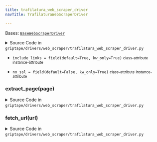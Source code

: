 ```yaml
---
title: trafilatura_web_scraper_driver
navTitle: TrafilaturaWebScraperDriver

---
```


<span id="griptape.drivers.web_scraper.trafilatura_web_scraper_driver.TrafilaturaWebScraperDriver"></span>

Bases:
 [`BaseWebScraperDriver`](./#griptape.drivers.web_scraper.BaseWebScraperDriver "BaseWebScraperDriver (griptape.drivers.web_scraper.BaseWebScraperDriver)")

<details><summary>Source Code in <code>griptape&#47;drivers&#47;web_scraper&#47;trafilatura_web_scraper_driver.py</code></summary>

```python
@define
class TrafilaturaWebScraperDriver(BaseWebScraperDriver):
    include_links: bool = field(default=True, kw_only=True)
    no_ssl: bool = field(default=False, kw_only=True)

    def fetch_url(self, url: str) -> str:
        trafilatura = import_optional_dependency("trafilatura")
        use_config = trafilatura.settings.use_config

        config = use_config()
        page = trafilatura.fetch_url(url, no_ssl=self.no_ssl)

        # This disables signal, so that trafilatura can work on any thread:
        # More info: https://trafilatura.readthedocs.io/usage-python.html#disabling-signal
        config.set("DEFAULT", "EXTRACTION_TIMEOUT", "0")

        # Disable error logging in trafilatura as it sometimes logs errors from lxml, even though
        # the end result of page parsing is successful.
        logging.getLogger("trafilatura").setLevel(logging.FATAL)

        if page is None:
            raise Exception("can't access URL")

        return page

    def extract_page(self, page: str) -> TextArtifact:
        trafilatura = import_optional_dependency("trafilatura")
        use_config = trafilatura.settings.use_config

        config = use_config()

        extracted_page = trafilatura.extract(
            page,
            include_links=self.include_links,
            output_format="json",
            config=config,
        )

        if not extracted_page:
            raise Exception("can't extract page")

        text = json.loads(extracted_page).get("text")

        return TextArtifact(text)
```

</details>

-   `include_links = field(default=True, kw_only=True)` <small>class-attribute</small> <small>instance-attribute</small>  <span id="griptape.drivers.web_scraper.trafilatura_web_scraper_driver.TrafilaturaWebScraperDriver.include_links"></span> 

-   `no_ssl = field(default=False, kw_only=True)` <small>class-attribute</small> <small>instance-attribute</small>  <span id="griptape.drivers.web_scraper.trafilatura_web_scraper_driver.TrafilaturaWebScraperDriver.no_ssl"></span> 

<span id="griptape.drivers.web_scraper.trafilatura_web_scraper_driver.TrafilaturaWebScraperDriver.extract_page"></span>

### extract_page(page)

<details><summary>Source Code in <code>griptape&#47;drivers&#47;web_scraper&#47;trafilatura_web_scraper_driver.py</code></summary>

```python
def extract_page(self, page: str) -> TextArtifact:
    trafilatura = import_optional_dependency("trafilatura")
    use_config = trafilatura.settings.use_config

    config = use_config()

    extracted_page = trafilatura.extract(
        page,
        include_links=self.include_links,
        output_format="json",
        config=config,
    )

    if not extracted_page:
        raise Exception("can't extract page")

    text = json.loads(extracted_page).get("text")

    return TextArtifact(text)
```

</details>

<span id="griptape.drivers.web_scraper.trafilatura_web_scraper_driver.TrafilaturaWebScraperDriver.fetch_url"></span>

### fetch_url(url)

<details><summary>Source Code in <code>griptape&#47;drivers&#47;web_scraper&#47;trafilatura_web_scraper_driver.py</code></summary>

```python
def fetch_url(self, url: str) -> str:
    trafilatura = import_optional_dependency("trafilatura")
    use_config = trafilatura.settings.use_config

    config = use_config()
    page = trafilatura.fetch_url(url, no_ssl=self.no_ssl)

    # This disables signal, so that trafilatura can work on any thread:
    # More info: https://trafilatura.readthedocs.io/usage-python.html#disabling-signal
    config.set("DEFAULT", "EXTRACTION_TIMEOUT", "0")

    # Disable error logging in trafilatura as it sometimes logs errors from lxml, even though
    # the end result of page parsing is successful.
    logging.getLogger("trafilatura").setLevel(logging.FATAL)

    if page is None:
        raise Exception("can't access URL")

    return page
```

</details>
